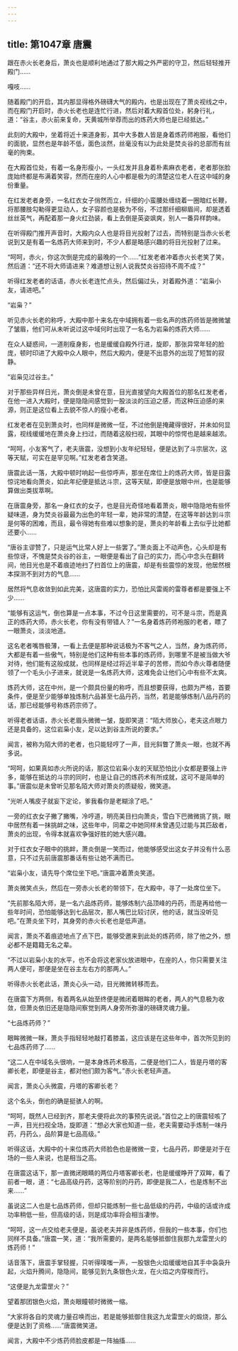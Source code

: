 ```yaml
---
---
---
```

title: 第1047章 唐震
---



跟在赤火长老身后，萧炎也是顺利地通过了那大殿之外严密的守卫，然后轻轻推开殿门……

嘎吱……

随着殿门的开启，其内那显得格外磅礴大气的殿内，也是出现在了萧炎视线之中，而在殿门开启时，赤火长老也是连忙行进，然后对着大殿首位处，躬身行礼，道：“谷主，赤火前来复命，天黄城所举荐而出的炼药大师也是已经抵达。”

此刻的大殿中，坐着将近十来道身影，其中大多数人皆是身着炼药师袍服，看他们的面貌，显然也是年龄不低，面色淡然，丝毫没有以为此处是焚炎谷的总部而有丝毫的拘束。

在大殿首位处，有着一名身形瘦小，一头红发并且身着朴素麻衣老者，老者那张脸庞始终都是布满着笑容，然而在座的人心中都是极为的清楚这位老人在这中域的身份重量。

在红发老者身旁，一名红衣女子俏然而立，纤细的小蛮腰处缠绕着一圈暗红长鞭，将那腰肢勾勒得更显动人，女子容颜也是极为不俗，不过那纤细柳眉间，却是透着丝丝英气，再配着那一身火红劲装，看上去倒是英姿飒爽，别人一番异样韵味。

在听得殿门推开声音时，大殿内众人也是将目光投射了过去，而特别是当赤火长老说到又是有着一名炼药大师来到时，不少人都是略感兴趣的将目光投射了过来。

“呵呵，赤火，你这次倒是完成的最晚的一个……”红发老者冲着赤火长老笑了笑，然后道：“还不将大师请进来？难道想让别人说我焚炎谷招待不周不成？”

听得红发老者的话语，赤火长老连忙点头，然后偏过头，对着殿外道：“岩枭小友，请进吧。”

“岩枭？”

听见赤火长老的称呼，大殿中那十来名在中域拥有着一些名声的炼药师皆是微微皱了皱眉，他们可从未听说过这中域何时出现了一名名为岩枭的炼药大师……

在众人疑惑间，一道削瘦身影，也是缓缓自殿外行进，旋即，那张异常年轻的脸庞，顿时印进了大殿中众人眼中，然后大殿内，便是不出意外的出现了短暂的寂静。

“岩枭见过谷主。”

对于那些异样日光，萧炎倒是未曾在意，目光直接望向大殿首位的那名红发老者，在他一进入大殿时，便是隐隐间感觉到一股淡淡的压迫之感，而这种压迫感的来源，则正是这位看上去貌不惊人的瘦小老者。

红发老者在见到萧炎时，也同样是微微一怔，不过他倒是掩藏得很好，并未如何显露，视线缓缓地在萧炎身上扫过，而随着这般扫视，其眼中的惊愕也是越来越浓。

“呵呵，小友客气了，老夫唐震，没想到小友年纪轻轻，便是达到了斗宗层次，这等天赋，可实在是罕见啊。”红发老者含笑道。

唐震此话一落，大殿中顿时响起一些惊呼声，那坐在席位上的炼药大师，皆是目露惊诧地看向萧炎，如此年纪便是抵达斗宗，这等天赋，即便是放眼中州，也是能够算做出类拔萃啊。

在唐震身旁，那名一身红衣的女子，也是目光奇怪地看着萧炎，眼中隐隐地有些怀疑味道，身为焚炎谷最最为出色的年轻一辈，她非常的清楚，在这等年龄达到斗宗是何等的困难，而且，最令得她有些难以想象的是，萧炎的年龄看上去似乎比她都还要小……

“唐谷主谬赞了，只是运气比常人好上一些罢了。”萧炎面上不动声色，心头却是有些惊讶，不愧是焚炎谷的谷主，一眼便是看出了自己的实力，而心中念头在翻转间，他目光也是不着痕迹地扫了扫首位上的唐震，却是有些震惊的发现，他居然根本探测不到对方的气息……

居然将气息收敛到如此完美，这唐震的实力，恐怕比风雷阁的雷尊者都是要强上不少……

“能够有这运气，倒也算是一点本事，不过今日这里需要的，可不是斗宗，而是真正的炼药大师，赤火长老，你有没有带错人？”一名身着炼药师袍服的老者，瞟了一眼萧炎，淡淡地道。

这名老者嘴唇极薄，一看上去便是那种说话极为不客气之人，当然，身为炼药师，大都是有着一些傲气，特别是他们这种有些本事的炼药师，到哪里不是被当做大爷对待，他们能有这般成就，也同样是经过将近半辈子的苦修，而如今赤火尊者随便领了一个毛头小子进来，就说是一名炼药大师，这难免会让他们心中有些不太爽。

炼药大师，这在中州，是一个颇具份量的称呼，而且想要获得，也颇为严格，首要条件，便是至少能够单独炼制六品甚至七品丹药，当然，若是能够炼制八品丹药的话，那已经能够号称炼药宗师了。

听得老者话语，赤火长老眉头微微一皱，旋即笑道：“陌大师放心，老夫这点眼力还是具备的，这位岩枭小友，足以达到谷主所说的要求。”

闻言，被称为陌大师的老者，也只能轻哼了一声，目光斜瞥了萧炎一眼，也就不再多说。

“呵呵，如果真如赤火所说的话，那这位岩枭小友的天赋恐怕比小女都是要强上许多，能够在抵达的斗宗的同时，也是让自己的炼药术有所成就，这可不是简单的事。”唐震似是未曾听见那名陌大师对萧炎的质疑般，微笑道。

“光听人嘴皮子就妄下定论，爹我看你是老糊涂了吧。”

一旁的红衣女子撇了撇嘴，冷哼道，明亮美目扫向萧炎，雪白下巴微微挑了挑，眼中居然有着一抹挑衅之味，这些年中，同辈之中她同样未曾遇见过能与其匹敌者，萧炎的出现，令得本就喜欢争强好胜的她大感兴趣。

对于红衣女子眼中的挑衅，萧炎倒是一笑而过，他能够感受出这女子并没有什么恶意，只不过先前唐震那番话有些让她不满而已。

“岩枭小友，请先导个席位坐下吧。”唐震冲着萧炎笑道。

萧炎微笑点头，然后在一旁赤火长老的带领下，在大殿中，寻了一处席位坐下。

“先前那名陌大师，是一名六品炼药师，能够炼制六品顶峰的丹药，而是再给他一些年时间，恐怕能够达到七品层次，那人嘴巴比较讨厌，他的话，就当没听见吧。”在萧炎坐下时，其身旁的赤火长老也是低声道。

闻言，萧炎不着痕迹地点了点下巴，能够受邀来到此处的炼药师，除了他之外，想必都不是籍籍无名之辈。

“不过以岩枭小友的水平，也不会将这老家伙放进眼中，在座的人，你只需要关注两人便可，那便是坐在谷主左右方的那两人。”

听得赤火长老此话，萧炎心头一动，目光微微转移而去。

在唐震下方两侧，有着两名从始至终便是微闭着眼眸的老者，两人的气息极为收敛，但萧炎依旧还是隐隐间察觉到两人身旁所弥漫的磅礴灵魂力量。

“七品炼药师？”

眼眸微微一眯，萧炎手指轻轻地敲打着膝盖，这应该是在这些年中，首次所见到的七品炼药师了……

“这二人在中域名头很响，一是本身炼药术极高，二便是他们二人，皆是丹塔的客卿长老，即便是谷主，都对他们颇为客气。”赤火长老轻声道。

闻言，萧炎心头微震，丹塔的客卿长老？

这个名头，倒也的确是挺骇人的啊。

“呵呵，既然人已经到齐，那老夫便将此次的事预先说说。”首位之上的唐震轻咳了一声，目光扫视全场，旋即道：“想必大家也知道一些，老夫需要动手炼制一味丹药，丹药么，品阶算是七品高级。”

听得这话，大殿中的十来位炼药大师脸色也是微微一变，七品丹药，即便是对于在场的一些人来说，也是相当之高。

在唐震这话下，那一直微闭眼睛的两位丹塔客卿长老，也是缓缓睁开了双眸，看了前者一眼，道：“七品高级丹药，这等阶别的丹药，即便是我二人，也是炼制不出来……”

虽说这二人也是七品炼药师，但却只能炼制一些七品低级的丹药，中级的话或许成功率稍低一些，但高级的话，则是成功率将会相当凄惨。

“呵呵，这一点交给老夫便是，虽说老夫并非是炼药师，但我的一些本事，你们也同样不具备。”唐震一笑，道：“我所需要的，是两名能够抵御住我那九龙雷罡火的炼药师！”

话音落下，唐震手掌轻握，只听得噗嗤一声，一股银色火焰缓缓地自其手中袅袅升起，火焰升腾间，隐隐间，能够见到九条银色火龙，在火焰之内穿梭而行。

“这便是九龙雷罡火？”

望着那团银色火焰，萧炎眼瞳顿时微微一缩。

“大家将各自的灵魂力量召唤而出，若是能够抵御住我这九龙雷罡火的煅烧，那么便是达到了资格……”唐震微笑道。

闻言，大殿中不少炼药师脸皮都是一阵抽搐……